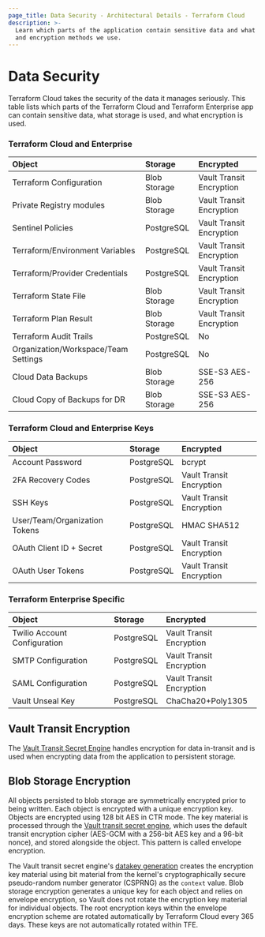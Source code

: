 ```yaml
---
page_title: Data Security - Architectural Details - Terraform Cloud
description: >-
  Learn which parts of the application contain sensitive data and what storage
  and encryption methods we use.
---
```


# Data Security

Terraform Cloud takes the security of the data it manages
seriously. This table lists which parts of the Terraform Cloud and Terraform Enterprise app can contain sensitive data, what storage is used, and what encryption is used.

### Terraform Cloud and Enterprise

| Object                               | Storage      | Encrypted                |
| :----------------------------------- | :----------- | :----------------------- |
| Terraform Configuration              | Blob Storage | Vault Transit Encryption |
| Private Registry modules             | Blob Storage | Vault Transit Encryption |
| Sentinel Policies                    | PostgreSQL   | Vault Transit Encryption |
| Terraform/Environment Variables      | PostgreSQL   | Vault Transit Encryption |
| Terraform/Provider Credentials       | PostgreSQL   | Vault Transit Encryption |
| Terraform State File                 | Blob Storage | Vault Transit Encryption |
| Terraform Plan Result                | Blob Storage | Vault Transit Encryption |
| Terraform Audit Trails               | PostgreSQL   | No                       |
| Organization/Workspace/Team Settings | PostgreSQL   | No                       |
| Cloud Data Backups                   | Blob Storage | SSE-S3 AES-256           |
| Cloud Copy of Backups for DR         | Blob Storage | SSE-S3 AES-256           |

### Terraform Cloud and Enterprise Keys 
| Object                               | Storage      | Encrypted                |
| :----------------------------------- | :----------- | :----------------------- |
| Account Password                     | PostgreSQL   | bcrypt                   |
| 2FA Recovery Codes                   | PostgreSQL   | Vault Transit Encryption |
| SSH Keys                             | PostgreSQL   | Vault Transit Encryption |
| User/Team/Organization Tokens        | PostgreSQL   | HMAC SHA512              |
| OAuth Client ID + Secret             | PostgreSQL   | Vault Transit Encryption |
| OAuth User Tokens                    | PostgreSQL   | Vault Transit Encryption |

### Terraform Enterprise Specific

| Object                       | Storage    | Encrypted                |
| :--------------------------- | :--------- | :----------------------- |
| Twilio Account Configuration | PostgreSQL | Vault Transit Encryption |
| SMTP Configuration           | PostgreSQL | Vault Transit Encryption |
| SAML Configuration           | PostgreSQL | Vault Transit Encryption |
| Vault Unseal Key             | PostgreSQL | ChaCha20+Poly1305        |

## Vault Transit Encryption

The [Vault Transit Secret Engine](/vault/docs/secrets/transit)
handles encryption for data in-transit and is used when encrypting data from the
application to persistent storage.

## Blob Storage Encryption

All objects persisted to blob storage are symmetrically encrypted prior to being
written. Each object is encrypted with a unique encryption key. Objects are
encrypted using 128 bit AES in CTR mode. The key material is processed
through the [Vault transit secret engine](/vault/docs/secrets/transit),
which uses the default transit encryption cipher (AES-GCM with a 256-bit AES key
and a 96-bit nonce), and stored alongside the object. This pattern is called envelope encryption.

The Vault transit secret engine's
[datakey generation](/vault/api-docs/secret/transit#generate-data-key) creates the encryption key material using bit material from the kernel's cryptographically secure pseudo-random
number generator (CSPRNG) as the `context` value. Blob storage encryption generates a unique key for each object and relies on envelope encryption, so Vault does not rotate the encryption key material for individual objects. The root encryption keys within the envelope encryption scheme are rotated automatically by Terraform Cloud every 365 days. These keys are not automatically rotated within TFE.
